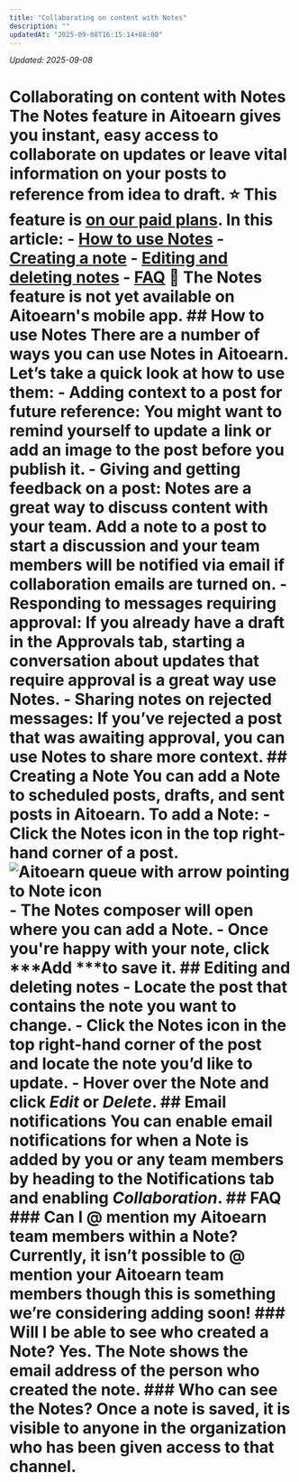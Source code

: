 ```yaml
---
title: "Collaborating on content with Notes"
description: ""
updatedAt: "2025-09-08T16:15:14+08:00"
---
```

<!-- UPDATED_AT -->
_Updated: 2025-09-08_

# Collaborating on content with Notes The Notes feature in Aitoearn gives you instant, easy access to collaborate on updates or leave vital information on your posts to reference from idea to draft. ⭐️ This feature is [on our paid plans](https://aitoearn.com/pricing). In this article: - [How to use Notes](#h_01H9NAXHB7ZZ3KFZ7A2RHEPN20) - [Creating a note](#h_01H9NAXHB7QFN5QR29EKQ1J5QE) - [Editing and deleting notes](#h_01H9NAXHB7FFAVZ2S6P605M9Q7) - [FAQ](#h_01H9NAXHB7AQ4X1ZS0KB1KJNPR) 📝 The Notes feature is not yet available on Aitoearn's mobile app. ## How to use Notes There are a number of ways you can use Notes in Aitoearn. Let’s take a quick look at how to use them: - **Adding context to a post for future reference:** You might want to remind yourself to update a link or add an image to the post before you publish it. - **Giving and getting feedback on a post:** Notes are a great way to discuss content with your team. Add a note to a post to start a discussion and your team members will be notified via email if collaboration emails are turned on. - **Responding to messages requiring approval:** If you already have a draft in the Approvals tab, starting a conversation about updates that require approval is a great way use Notes. - **Sharing notes on rejected messages:** If you’ve rejected a post that was awaiting approval, you can use Notes to share more context. ## Creating a Note You can add a Note to scheduled posts, drafts, and sent posts in Aitoearn. To add a Note: - Click the Notes icon in the top right-hand corner of a post. ![Aitoearn queue with arrow pointing to Note icon](//d33v4339jhl8k0.cloudfront.net/docs/assets/64cb6cf86d4a3e191f237e66/images/66b6673c65e01777a9333658/file-YKb8grs0wH.jpg) - The Notes composer will open where you can add a Note. - Once you're happy with your note, click ***Add ***to save it. ## Editing and deleting notes - Locate the post that contains the note you want to change. - Click the Notes icon in the top right-hand corner of the post and locate the note you’d like to update. - Hover over the Note and click ***Edit*** or ***Delete***. ## Email notifications You can enable email notifications for when a Note is added by you or any team members by heading to the Notifications tab and enabling ***Collaboration***. ## FAQ ### Can I @ mention my Aitoearn team members within a Note? Currently, it isn’t possible to @ mention your Aitoearn team members though this is something we’re considering adding soon! ### Will I be able to see who created a Note? Yes. The Note shows the email address of the person who created the note. ### Who can see the Notes? Once a note is saved, it is visible to anyone in the organization who has been given access to that channel.